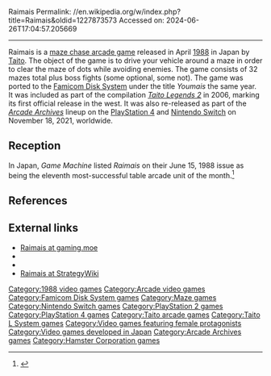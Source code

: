 Raimais
Permalink: //en.wikipedia.org/w/index.php?title=Raimais&oldid=1227873573
Accessed on: 2024-06-26T17:04:57.205669



------
Raimais
{{Expand Japanese|topic=vg|レイメイズ|date=January 2014}}
{{Infobox video game
|image     = Raimais arcadeflyer.png
|title     = Raimais
|developer = [[Taito]]
|publisher = [[Taito]]
|platforms = [[Arcade game|Arcade]]<br/>[[Famicom Disk System]] (as ''Youmais'')
|released  = {{vgrelease|JP| April 1988}}
|genre     = [[Action game]]
|modes     = [[Single-player video game|Single-player]], [[Multi-player video game|multiplayer]]
|arcade system = [[Taito L System]]
}}
{{nihongo|'''''Raimais'''''|レイメイズ|Reimeizu}} is a [[List of maze video games#Maze chase games|maze chase arcade game]] released in April [[1988 in video gaming|1988]] in Japan by [[Taito]]. The object of the game is to drive your vehicle around a maze in order to clear the maze of dots while avoiding enemies. The game consists of 32 mazes total plus boss fights (some optional, some not). The game was ported to the [[Famicom Disk System]] under the title ''Youmais'' the same year. It was included as part of the compilation ''[[Taito Legends 2]]'' in 2006, marking its first official release in the west. It was also re-released as part of the ''[[Arcade Archives]]'' lineup on the [[PlayStation 4]] and [[Nintendo Switch]] on November 18, 2021, worldwide.

== Reception ==
In Japan, ''Game Machine'' listed ''Raimais'' on their June 15, 1988 issue as being the eleventh most-successful table arcade unit of the month.<ref>{{cite magazine|title=Game Machine's Best Hit Games 25 - テーブル型TVゲーム機 (Table Videos)|magazine=[[:ja:ゲームマシン|Game Machine]]|issue=334|publisher=[[:ja:アミューズメント通信社|Amusement Press, Inc.]]|date=15 June 1988|page=21|lang=ja}}</ref>

== References ==
{{reflist}}

== External links ==
* [http://gaming.moe/?p=1794 Raimais at gaming.moe]
* {{KLOV game|id=9254}}
* {{MobyGames|id=/raimais}}
* [http://strategywiki.org/wiki/Raimais Raimais at StrategyWiki]

[[Category:1988 video games]]
[[Category:Arcade video games]]
[[Category:Famicom Disk System games]]
[[Category:Maze games]]
[[Category:Nintendo Switch games]]
[[Category:PlayStation 2 games]]
[[Category:PlayStation 4 games]]
[[Category:Taito arcade games]]
[[Category:Taito L System games]]
[[Category:Video games featuring female protagonists]]
[[Category:Video games developed in Japan]]
[[Category:Arcade Archives games]]
[[Category:Hamster Corporation games]]
